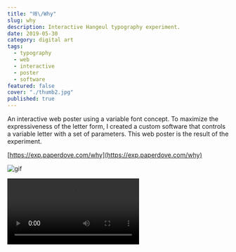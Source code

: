 ```yaml
---
title: "왜\/Why"
slug: why
description: Interactive Hangeul typography experiment.
date: 2019-05-30
category: digital art
tags:
  - typography
  - web
  - interactive
  - poster
  - software
featured: false
cover: "./thumb2.jpg"
published: true
---
```



An interactive web poster using a variable font concept. To maximize the expressiveness of the letter form, I created a custom software that controls a variable letter with a set of parameters. This web poster is the result of the experiment.

[https://exp.paperdove.com/why](https://exp.paperdove.com/why)

![gif](./animated.gif)

<Video src={vid1} width={720} height={720} />
